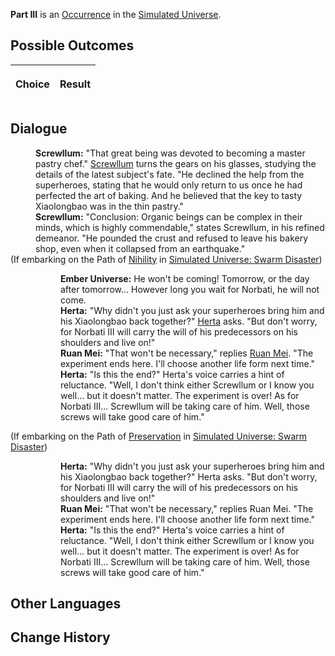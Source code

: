 {{Simulated Universe Event Infobox
|title         = Part III
|image         = 1.png
|type          =
|domains_su    = 
|domains_ext   = 
|domains_swarm = 
|domains_gng   = 
|requirements  =
|prev          = 
|next          = 
|indexRewards  =
|characters    = Herta;Ruan Mei;Screwllum
}}
'''Part III''' is an [[Simulated Universe/Occurrence|Occurrence]] in the [[Simulated Universe]].

==Possible Outcomes==
{| class="article-table"
!Choice
!Result

|}

<!--
==Gameplay Notes==

-->
==Dialogue==
{{Dialogue Start}}
:'''Screwllum:''' "That great being was devoted to becoming a master pastry chef." [[Screwllum]] turns the gears on his glasses, studying the details of the latest subject's fate. "He declined the help from the superheroes, stating that he would only return to us once he had perfected the art of baking. And he believed that the key to tasty Xiaolongbao was in the thin pastry."
:'''Screwllum:''' "Conclusion: Organic beings can be complex in their minds, which is highly commendable," states Screwllum, in his refined demeanor. "He pounded the crust and refused to leave his bakery shop, even when it collapsed from an earthquake."
;(If embarking on the Path of [[Simulated Universe/Paths#Nihility|Nihility]] in [[Simulated Universe: Swarm Disaster]])
:{{SU Special Dialogue|Nihility|Will he return?|You are suspicious.}}
::'''Ember Universe:''' He won't be coming! Tomorrow, or the day after tomorrow... However long you wait for Norbati, he will not come.
::'''Herta:''' "Why didn't you just ask your superheroes bring him and his Xiaolongbao back together?" [[Herta]] asks. "But don't worry, for Norbati III will carry the will of his predecessors on his shoulders and live on!"
::'''Ruan Mei:''' "That won't be necessary," replies [[Ruan Mei]]. "The experiment ends here. I'll choose another life form next time."
::'''Herta:''' "Is this the end?" Herta's voice carries a hint of reluctance. "Well, I don't think either Screwllum or I know you well... but it doesn't matter. The experiment is over! As for Norbati III... Screwllum will be taking care of him. Well, those screws will take good care of him."
;(If embarking on the Path of [[Simulated Universe/Paths#Preservation|Preservation]] in [[Simulated Universe: Swarm Disaster]])
:{{SU Special Dialogue|Preservation|I want to leave a scathing review.|You can't stand it.}}
::'''Herta:''' "Why didn't you just ask your superheroes bring him and his Xiaolongbao back together?" Herta asks. "But don't worry, for Norbati III will carry the will of his predecessors on his shoulders and live on!"
::'''Ruan Mei:''' "That won't be necessary," replies Ruan Mei. "The experiment ends here. I'll choose another life form next time."
::'''Herta:''' "Is this the end?" Herta's voice carries a hint of reluctance. "Well, I don't think either Screwllum or I know you well... but it doesn't matter. The experiment is over! As for Norbati III... Screwllum will be taking care of him. Well, those screws will take good care of him."
{{Dialogue End}}

==Other Languages==
{{Other Languages
|en   = Part III
|zhs  = 其三
|zht  = 其三
|ja   = その3
|ko   = III
|es   = Parte III
|fr   = Partie III
|ru   = III
|th   = ตอน 3
|vi   = Phần 3
|de   = Teil 3
|id   = Bagian III
|pt   = Parte III
}}

==Change History==
{{Change History|1.0}}
